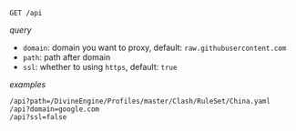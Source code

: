 `GET /api`

*query*

- `domain`: domain you want to proxy, default: `raw.githubusercontent.com`
- `path`: path after domain
- `ssl`: whether to using `https`, default: `true`

*examples*

```
/api?path=/DivineEngine/Profiles/master/Clash/RuleSet/China.yaml
/api?domain=google.com
/api?ssl=false
```
